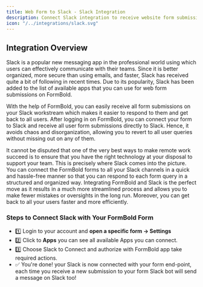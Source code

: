 ```yaml
---
title: Web Form to Slack - Slack Integration
description: Connect Slack integration to receive website form submissions directly to your Slack. Form to Slack, super simplified!
icon: "/../integrations/slack.svg"
---
```


## Integration Overview

Slack is a popular new messaging app in the professional world using which users can effectively communicate with their teams. Since it is better organized, more secure than using emails, and faster, Slack has received quite a bit of following in recent times. Due to its popularity, Slack has been added to the list of available apps that you can use for web form submissions on FormBold. 

With the help of FormBold, you can easily receive all form submissions on your Slack workstream which makes it easier to respond to them and get back to all users. After logging in on FormBold, you can connect your form to Slack and receive all user form submissions directly to Slack. Hence, it avoids chaos and disorganization, allowing you to revert to all user queries without missing out on any of them. 

It cannot be disputed that one of the very best ways to make remote work succeed is to ensure that you have the right technology at your disposal to support your team. This is precisely where Slack comes into the picture. You can connect the FormBold forms to all your Slack channels in a quick and hassle-free manner so that you can respond to each form query in a structured and organized way. Integrating FormBold and Slack is the perfect move as it results in a much more streamlined process and allows you to make fewer mistakes or oversights in the long run. Moreover, you can get back to all your users faster and more efficiently.


### Steps to Connect Slack with Your FormBold Form
+ 1️⃣ Login to your account and **open a specific form -> Settings**
+ 2️⃣ Click to **Apps** you can see all available Apps you can connect.
+ 3️⃣ Choose Slack to Connect and authorize with FormBold app take required actions.
+ ✅ You're done! your Slack is now connected with your form end-point, each time you receive a new submission to your form Slack bot will send a message on Slack too!
